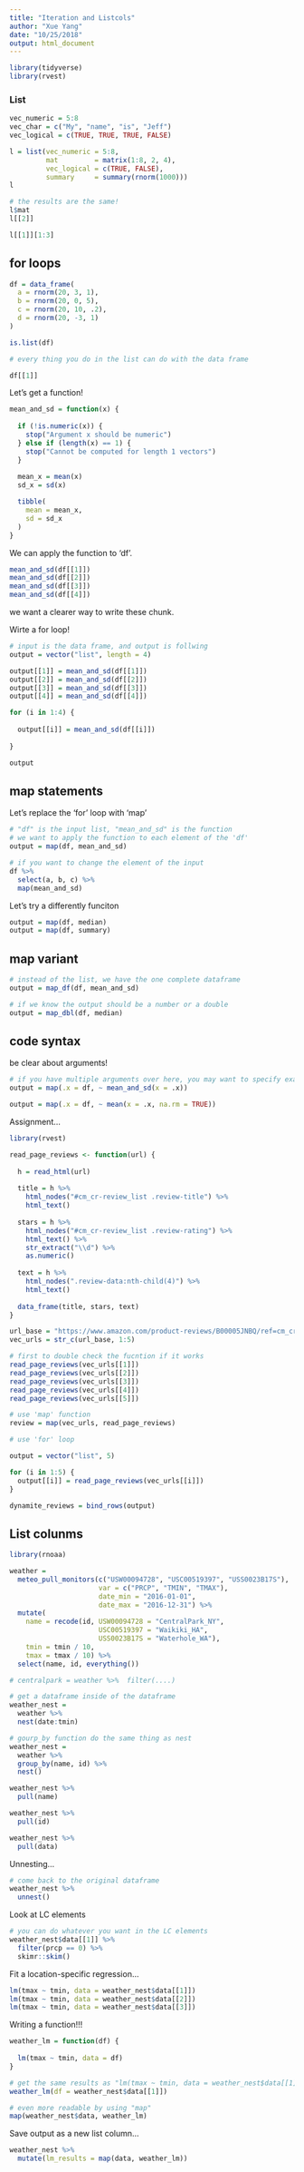 ```yaml
---
title: "Iteration and Listcols"
author: "Xue Yang"
date: "10/25/2018"
output: html_document
---
```


```r
library(tidyverse)
library(rvest)


```

### List
```r
vec_numeric = 5:8
vec_char = c("My", "name", "is", "Jeff")
vec_logical = c(TRUE, TRUE, TRUE, FALSE)
```

```r
l = list(vec_numeric = 5:8,
         mat         = matrix(1:8, 2, 4),
         vec_logical = c(TRUE, FALSE),
         summary     = summary(rnorm(1000)))
l

# the results are the same!
l$mat
l[[2]]

l[[1]][1:3]
```


## for loops

```r
df = data_frame(
  a = rnorm(20, 3, 1),
  b = rnorm(20, 0, 5),
  c = rnorm(20, 10, .2),
  d = rnorm(20, -3, 1)
)

is.list(df)

# every thing you do in the list can do with the data frame

df[[1]]
```

Let's get a function!

```r
mean_and_sd = function(x) {
  
  if (!is.numeric(x)) {
    stop("Argument x should be numeric")
  } else if (length(x) == 1) {
    stop("Cannot be computed for length 1 vectors")
  }
  
  mean_x = mean(x)
  sd_x = sd(x)

  tibble(
    mean = mean_x, 
    sd = sd_x
  )
}
```

We can apply the function to 'df'.

```r
mean_and_sd(df[[1]])
mean_and_sd(df[[2]])
mean_and_sd(df[[3]])
mean_and_sd(df[[4]])
```
we want a clearer way to write these chunk.

Wirte a for loop!

```r
# input is the data frame, and output is follwing
output = vector("list", length = 4)

output[[1]] = mean_and_sd(df[[1]])
output[[2]] = mean_and_sd(df[[2]])
output[[3]] = mean_and_sd(df[[3]])
output[[4]] = mean_and_sd(df[[4]])
```

```r
for (i in 1:4) {
  
  output[[i]] = mean_and_sd(df[[i]])
  
}

output
```

## map statements

Let's replace the 'for' loop with 'map'

```r
# "df" is the input list, "mean_and_sd" is the function
# we want to apply the function to each element of the 'df'
output = map(df, mean_and_sd)
```

```r
# if you want to change the element of the input
df %>% 
  select(a, b, c) %>% 
  map(mean_and_sd)
```


Let's try a differently funciton

```r
output = map(df, median)
output = map(df, summary)
```


## map variant

```r
# instead of the list, we have the one complete dataframe 
output = map_df(df, mean_and_sd)

# if we know the output should be a number or a double
output = map_dbl(df, median)
```


## code syntax

be clear about arguments!
```r
# if you have multiple arguments over here, you may want to specify exact which match your input
output = map(.x = df, ~ mean_and_sd(x = .x))

output = map(.x = df, ~ mean(x = .x, na.rm = TRUE))
```


Assignment...

```r
library(rvest)

read_page_reviews <- function(url) {
  
  h = read_html(url)
  
  title = h %>%
    html_nodes("#cm_cr-review_list .review-title") %>%
    html_text()
  
  stars = h %>%
    html_nodes("#cm_cr-review_list .review-rating") %>%
    html_text() %>%
    str_extract("\\d") %>%
    as.numeric()
  
  text = h %>%
    html_nodes(".review-data:nth-child(4)") %>%
    html_text()
  
  data_frame(title, stars, text)
}

url_base = "https://www.amazon.com/product-reviews/B00005JNBQ/ref=cm_cr_arp_d_viewopt_rvwer?ie=UTF8&reviewerType=avp_only_reviews&sortBy=recent&pageNumber="
vec_urls = str_c(url_base, 1:5)

```

```r
# first to double check the fucntion if it works
read_page_reviews(vec_urls[[1]])
read_page_reviews(vec_urls[[2]])
read_page_reviews(vec_urls[[3]])
read_page_reviews(vec_urls[[4]])
read_page_reviews(vec_urls[[5]])

# use 'map' function
review = map(vec_urls, read_page_reviews)

# use 'for' loop

output = vector("list", 5)

for (i in 1:5) {
  output[[i]] = read_page_reviews(vec_urls[[i]])
}

dynamite_reviews = bind_rows(output)

```


## List colunms

```r
library(rnoaa)

weather = 
  meteo_pull_monitors(c("USW00094728", "USC00519397", "USS0023B17S"),
                      var = c("PRCP", "TMIN", "TMAX"), 
                      date_min = "2016-01-01",
                      date_max = "2016-12-31") %>%
  mutate(
    name = recode(id, USW00094728 = "CentralPark_NY", 
                      USC00519397 = "Waikiki_HA",
                      USS0023B17S = "Waterhole_WA"),
    tmin = tmin / 10,
    tmax = tmax / 10) %>%
  select(name, id, everything())
```

```r
# centralpark = weather %>%  filter(....)

# get a dataframe inside of the dataframe
weather_nest = 
  weather %>% 
  nest(date:tmin)

# gourp_by function do the same thing as nest
weather_nest =
  weather %>% 
  group_by(name, id) %>% 
  nest()
```

```r
weather_nest %>% 
  pull(name)

weather_nest %>% 
  pull(id)

weather_nest %>% 
  pull(data)
```


Unnesting...

```r
# come back to the original dataframe
weather_nest %>% 
  unnest()

```

Look at LC elements

```r
# you can do whatever you want in the LC elements
weather_nest$data[[1]] %>% 
  filter(prcp == 0) %>% 
  skimr::skim()
```

Fit a location-specific regression...

```r
lm(tmax ~ tmin, data = weather_nest$data[[1]])
lm(tmax ~ tmin, data = weather_nest$data[[2]])
lm(tmax ~ tmin, data = weather_nest$data[[3]])
```


Writing a function!!!

```r
weather_lm = function(df) {
  
  lm(tmax ~ tmin, data = df)
}
```

```r
# get the same results as "lm(tmax ~ tmin, data = weather_nest$data[[1]])"
weather_lm(df = weather_nest$data[[1]])
```

```r
# even more readable by using "map"
map(weather_nest$data, weather_lm)
```


Save output as a new list column...

```r
weather_nest %>% 
  mutate(lm_results = map(data, weather_lm))
```

